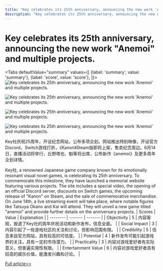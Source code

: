 ```yaml
---
title: "Key celebrates its 25th anniversary, announcing the new work 'Anemoi' and multiple projects."
description: "Key celebrates its 25th anniversary, announcing the new work 'Anemoi' and multiple projects."
---
```



# Key celebrates its 25th anniversary, announcing the new work "Anemoi" and multiple projects.


<Tabs
	defaultValue="summary"
	values={[
	{label: 'summary', value: 'summary'},
	{label: 'score', value: 'score'},
]}>
<TabItem value="summary">
<img
  src="https://image.informedainews.com/2024/06/Vid-wOl-1717638942-0.jpg"
  alt="Key celebrates its 25th anniversary, announcing the new work 'Anemoi' and multiple projects."
/>

<img
  src="https://image.informedainews.com/2024/06/Vid-rY6-1717638942-1.jpg"
  alt="Key celebrates its 25th anniversary, announcing the new work 'Anemoi' and multiple projects."
/>

<img
  src="https://image.informedainews.com/2024/06/Vid-nrX-1717638942-2.jpg"
  alt="Key celebrates its 25th anniversary, announcing the new work 'Anemoi' and multiple projects."
/>

<img
  src="https://image.informedainews.com/2024/06/Vid-F2H-1717638942-3.jpg"
  alt="Key celebrates its 25th anniversary, announcing the new work 'Anemoi' and multiple projects."
/>



Key社庆祝25周年，开设纪念网站，公布多项企划。网站推出特别映像，开设官方Discord，Switch游戏打折，《Kanon》Steam版即将上架，售卖纪念周边。6月14日，直播活动将举行，丘野塔也、魁等将出席，公布新作《anemoi》及更多周年企划详情。

Key社, a renowned Japanese game company known for its emotionally resonant visual novel games, is celebrating its 25th anniversary. To commemorate this milestone, they have launched a memorial website featuring various projects. The site includes a special video, the opening of an official Discord server, discounts on Switch games, the upcoming release of "Kanon" on Steam, and the sale of commemorative merchandise. On June 14th, a live streaming event will take place, where notable figures like Tatsuya Okano and Kai will attend. They will unveil a new game titled "anemoi" and provide further details on the anniversary projects.
</TabItem>
<TabItem value="score">
	| Scores     | Value   | Explanation |
	| -------- | ------- | ------- |
	| Objectivity  | 5    | 内容客观，报道了Key社的周年庆祝活动和新作发布，信息全面。    |
	| Social Impact | 3     | 内容引起了一些游戏社区的关注和讨论，但影响范围有限。    |
	| Credibility    | 5    | 信息来自官方网站，具有较高的可信度。    |
	| Potential    | 4    | 新作发布可能引起游戏界的关注，具有一定的市场潜力。    |
	| Practicality    | 3    | 内容对游戏爱好者有实际意义，但普遍实用性有限。    |
	| Entertainment Value    | 6    | 内容对游戏爱好者具有较高的娱乐价值，能激发兴趣和讨论。    |
</TabItem>
</Tabs>

[Full article>>](https://www.gcores.com/articles/182927)
